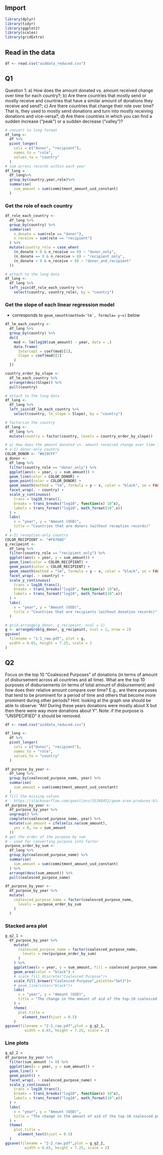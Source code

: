 
## Import

```r
library(dplyr)
library(tidyr)
library(ggplot2)
library(scales)
library(gridExtra)
```

## Read in the data

```r
df <- read.csv("aiddata_reduced.csv")
```

## Q1 
Question 1: a) How does the amount donated vs. amount received change over time for each country?; b) Are there countries that mostly send or mostly receive and countries that have a similar amount of donations they receive and send?; c) Are there countries that change their role over time? That is, they used to mostly send donations and turn into mostly receiving donations and vice-versa?; d) Are there countries in which you can find a sudden increase (“peak”) or a sudden decrease (“valley”)?

```r
# convert to long format
df_long <-
  df %>%
  pivot_longer(
    cols = c("donor", "recipient"),
    names_to = "role",
    values_to = "country"
  )
# sum across records within each year
df_long = 
  df_long%>%
  group_by(country,year,role)%>%
  summarise(
    sum_amount = sum(commitment_amount_usd_constant)
  )
```

### Get the role of each country

```r
df_role_each_country <-
  df_long %>%
  group_by(country) %>%
  summarise(
    n_donate = sum(role == "donor"),
    n_receive = sum(role == "recipient")
  ) %>%
  mutate(country_role = case_when(
    (n_donate > 0 & n_receive == 0) ~ "donor_only",
    (n_donate == 0 & n_receive > 0) ~ "recipient_only",
    (n_donate > 0 & n_receive > 0) ~ "donor_and_recipient"
  ))

# attach to the long data
df_long <-
  df_long %>%
  left_join(df_role_each_country %>%
    select(country, country_role), by = "country")
```

### Get the slope of each linear regression model 
- corresponds to `geom_smooth(method='lm', formula= y~x)` below

```r
df_lm_each_country <-
  df_long %>%
  group_by(country) %>%
  do({
    mod <- lm(log10(sum_amount) ~ year, data = .)
    data.frame(
      Intercept = coef(mod)[1],
      Slope = coef(mod)[2]
    )
  })

country_order_by_slope <-
  df_lm_each_country %>%
  arrange(desc(Slope)) %>%
  pull(country)

# attach to the long data
df_long <-
  df_long %>%
  left_join(df_lm_each_country %>%
    select(country, lm_slope = Slope), by = "country")

# factorize the country
df_long <-
  df_long %>%
  mutate(country = factor(country, levels = country_order_by_slope))
```

```r
# a) How does the amount donated vs. amount received change over time for each country?
# a-1) donor-only country
COLOR_DONOR <- "#619CFF"
g_donor <-
  df_long %>%
  filter(country_role == "donor_only") %>%
  ggplot(aes(x = year, y = sum_amount)) +
  geom_line(color = COLOR_DONOR) +
  geom_point(color = COLOR_DONOR) +
  geom_smooth(method = "lm", formula = y ~ x, color = "black", se = FALSE) +
  facet_wrap(. ~ country) +
  scale_y_continuous(
    trans = log10_trans(),
    breaks = trans_breaks("log10", function(x) 10^x),
    labels = trans_format("log10", math_format(10^.x))
  ) +
  labs(
    x = "year", y = "Amount (USD)",
    title = "Countries that are donors (without reception records)"
  )
# a-2) reception-only country
COLOR_RECIPIENT <- "#F8766D"
g_recipeint <-
  df_long %>%
  filter(country_role == "recipient_only") %>%
  ggplot(aes(x = year, y = sum_amount)) +
  geom_line(color = COLOR_RECIPIENT) +
  geom_point(color = COLOR_RECIPIENT) +
  geom_smooth(method = "lm", formula = y ~ x, color = "black", se = FALSE) +
  facet_wrap(. ~ country) +
  scale_y_continuous(
    trans = log10_trans(),
    breaks = trans_breaks("log10", function(x) 10^x),
    labels = trans_format("log10", math_format(10^.x))
  ) +
  labs(
    x = "year", y = "Amount (USD)",
    title = "Countries that are recipients (without donation records)"
  )
```

```r
# grid.arrange(g_donor, g_recipeint, ncol = 1)
g <- arrangeGrob(g_donor, g_recipeint, ncol = 1, nrow = 2)
ggsave(
  filename = "1-1_raw.pdf", plot = g,
  width = 6.65, height = 7.25, scale = 2
)
```


## Q2
Focus on the top 10 “Coalesced Purposes” of donations (in terms of amount of disbursement across all countries and all time). What are the top 10 purposes of disbursements (in terms of total amount of disbursement) and how does their relative amount compare over time? E.g., are there purposes that tend to be prominent for a period of time and others that become more prominent during other periods? Hint: looking at the graph one should be able to observe: “Ah! During these years donations were mostly about X but then there were way more donations about Y”. Note: if the purpose is “UNSPECIFIED” it should be removed.

```r
df <- read.csv("aiddata_reduced.csv")

df_long <-
  df %>%
  pivot_longer(
    cols = c("donor", "recipient"),
    names_to = "role",
    values_to = "country"
  )

df_purpose_by_year <-
  df_long %>%
  group_by(coalesced_purpose_name, year) %>%
  summarise(
    sum_amount = sum(commitment_amount_usd_constant)
  )
# fill the missing values
# - https://stackoverflow.com/questions/55398452/geom-area-produces-blank-areas-between-layers
df_purpose_by_year <-
  df_purpose_by_year %>%
  ungroup() %>%
  complete(coalesced_purpose_name, year) %>%
  mutate(sum_amount = ifelse(is.na(sum_amount),
    yes = 0, no = sum_amount
  ))
# get the order of the purpose by sum
# - used for converting purpose into factor
purpose_order_by_sum <-
  df_long %>%
  group_by(coalesced_purpose_name) %>%
  summarise(
    sum_amount = sum(commitment_amount_usd_constant)
  ) %>%
  arrange(desc(sum_amount)) %>%
  pull(coalesced_purpose_name)

df_purpose_by_year <-
  df_purpose_by_year %>%
  mutate(
    coalesced_purpose_name = factor(coalesced_purpose_name,
      levels = purpose_order_by_sum
    )
  )
```

### Stacked area plot

```r
g_q2_1 = 
  df_purpose_by_year %>%
    mutate(
      coalesced_purpose_name = factor(coalesced_purpose_name,
        levels = rev(purpose_order_by_sum)
      )
    ) %>%
    ggplot(aes(x = year, y = sum_amount, fill = coalesced_purpose_name)) +
    geom_area(color = "black") +
    # scale_fill_discrete("Coalesced Purpose")+
    scale_fill_brewer("Coalesced Purpose",palette="Set3")+
    # geom_line(color="black")+
    labs(
      x = "year", y = "Amount (USD)",
      title = "The change in the amount of aid of the top-10 coalesced purposes"
    ) +
    theme(
      plot.title =
        element_text(hjust = 0.5)
    )
ggsave(filename = "2-1_raw.pdf",plot = g_q2_1,
         width = 6.65, height = 7.25, scale = 2)
```
 
### Line plots

```r
g_q2_2 = 
df_purpose_by_year %>%
  filter(sum_amount != 0) %>%
  ggplot(aes(x = year, y = sum_amount)) +
  geom_line() +
  geom_point() +
  facet_wrap(. ~ coalesced_purpose_name) +
  scale_y_continuous(
    trans = log10_trans(),
    breaks = trans_breaks("log10", function(x) 10^x),
    labels = trans_format("log10", math_format(10^.x))
  ) +
  labs(
    x = "year", y = "Amount (USD)",
    title = "The change in the amount of aid of the top-10 coalesced purposes \n (ordered by the total amount in a descending order)"
  ) +
  theme(
    plot.title =
      element_text(hjust = 0.5)
  )
ggsave(filename = "2-2_raw.pdf",plot = g_q2_2,
         width = 6.65, height = 7.25, scale = 2)
``` 
 
